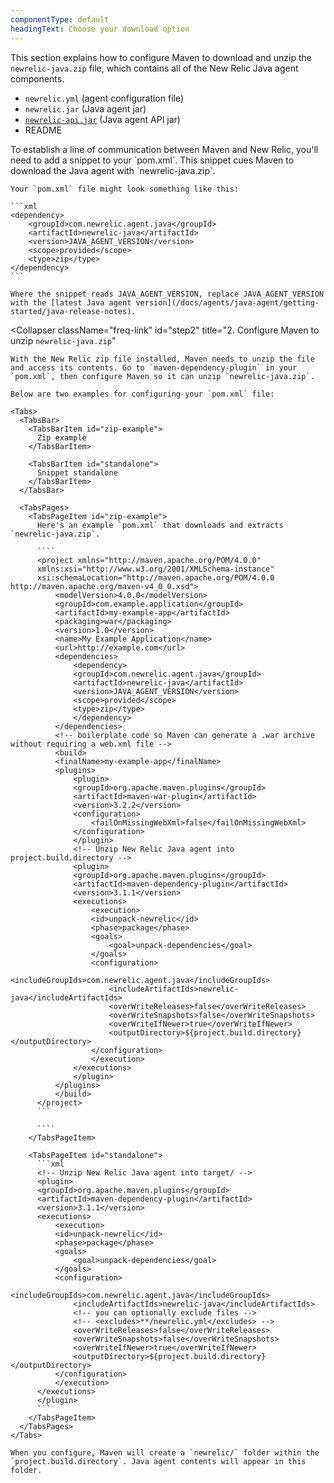 ```yaml
---
componentType: default
headingText: Choose your download option
---
```


This section explains how to configure Maven to download and unzip the `newrelic-java.zip` file, which contains all of the New Relic Java agent components.

* `newrelic.yml` (agent configuration file)
* `newrelic.jar` (Java agent jar)
* [`newrelic-api.jar`](/docs/agents/java-agent/api-guides/guide-using-java-agent-api#api) (Java agent API jar)
* README

<CollapserGroup>
  <Collapser
    className="freq-link"
    id="step1"
    title="1. Configure Maven to download `newrelic-java.zip`"
  >
    To establish a line of communication between Maven and New Relic, you'll need to add a snippet to your `pom.xml`. This snippet cues Maven to download the Java agent with `newrelic-java.zip`.

    Your `pom.xml` file might look something like this:

    ```xml
    <dependency>
        <groupId>com.newrelic.agent.java</groupId>
        <artifactId>newrelic-java</artifactId>
        <version>JAVA_AGENT_VERSION</version>
        <scope>provided</scope>
        <type>zip</type>
    </dependency>
    ```

    Where the snippet reads JAVA_AGENT_VERSION, replace JAVA_AGENT_VERSION with the [latest Java agent version](/docs/agents/java-agent/getting-started/java-release-notes).
  </Collapser>

  <Collapser
    className="freq-link"
    id="step2"
    title="2. Configure Maven to unzip `newrelic-java.zip`"
  >
    With the New Relic zip file installed, Maven needs to unzip the file and access its contents. Go to `maven-dependency-plugin` in your `pom.xml`, then configure Maven so it can unzip `newrelic-java.zip`.

    Below are two examples for configuring your `pom.xml` file:

    <Tabs>
      <TabsBar>
        <TabsBarItem id="zip-example">
          Zip example
        </TabsBarItem>

        <TabsBarItem id="standalone">
          Snippet standalone
        </TabsBarItem>
      </TabsBar>

      <TabsPages>
        <TabsPageItem id="zip-example">
          Here's an example `pom.xml` that downloads and extracts `newrelic-java.zip`.

          ````
          <project xmlns="http://maven.apache.org/POM/4.0.0"
          xmlns:xsi="http://www.w3.org/2001/XMLSchema-instance"
          xsi:schemaLocation="http://maven.apache.org/POM/4.0.0 http://maven.apache.org/maven-v4_0_0.xsd">
              <modelVersion>4.0.0</modelVersion>
              <groupId>com.example.application</groupId>
              <artifactId>my-example-app</artifactId>
              <packaging>war</packaging>
              <version>1.0</version>
              <name>My Example Application</name>
              <url>http://example.com</url>
              <dependencies>
                  <dependency>
                  <groupId>com.newrelic.agent.java</groupId>
                  <artifactId>newrelic-java</artifactId>
                  <version>JAVA_AGENT_VERSION</version>
                  <scope>provided</scope>
                  <type>zip</type>
                  </dependency>   
              </dependencies>
              <!-- boilerplate code so Maven can generate a .war archive without requiring a web.xml file -->
              <build>
              <finalName>my-example-app</finalName>
              <plugins>
                  <plugin>
                  <groupId>org.apache.maven.plugins</groupId>
                  <artifactId>maven-war-plugin</artifactId>
                  <version>3.2.2</version>
                  <configuration>
                      <failOnMissingWebXml>false</failOnMissingWebXml>
                  </configuration>
                  </plugin>
                  <!-- Unzip New Relic Java agent into project.build.directory -->
                  <plugin>
                  <groupId>org.apache.maven.plugins</groupId>
                  <artifactId>maven-dependency-plugin</artifactId>
                  <version>3.1.1</version>
                  <executions>
                      <execution>
                      <id>unpack-newrelic</id>
                      <phase>package</phase>
                      <goals>
                          <goal>unpack-dependencies</goal>
                      </goals>
                      <configuration>
                          <includeGroupIds>com.newrelic.agent.java</includeGroupIds>
                          <includeArtifactIds>newrelic-java</includeArtifactIds>
                          <overWriteReleases>false</overWriteReleases>
                          <overWriteSnapshots>false</overWriteSnapshots>
                          <overWriteIfNewer>true</overWriteIfNewer>
                          <outputDirectory>${project.build.directory}</outputDirectory>
                      </configuration>
                      </execution>
                  </executions>
                  </plugin>
              </plugins>
              </build>
          </project>
          ```            
		
          ````
        </TabsPageItem>

        <TabsPageItem id="standalone">
          ```xml
          <!-- Unzip New Relic Java agent into target/ -->
          <plugin>
          <groupId>org.apache.maven.plugins</groupId>
          <artifactId>maven-dependency-plugin</artifactId>
          <version>3.1.1</version>
          <executions>
              <execution>
              <id>unpack-newrelic</id>
              <phase>package</phase>
              <goals>
                  <goal>unpack-dependencies</goal>
              </goals>
              <configuration>
                  <includeGroupIds>com.newrelic.agent.java</includeGroupIds>
                  <includeArtifactIds>newrelic-java</includeArtifactIds>
                  <!-- you can optionally exclude files -->
                  <!-- <excludes>**/newrelic.yml</excludes> -->
                  <overWriteReleases>false</overWriteReleases>
                  <overWriteSnapshots>false</overWriteSnapshots>
                  <overWriteIfNewer>true</overWriteIfNewer>
                  <outputDirectory>${project.build.directory}</outputDirectory>
              </configuration>
              </execution>
          </executions>
          </plugin>
          ```
        </TabsPageItem>
      </TabsPages>
    </Tabs>

    When you configure, Maven will create a `newrelic/` folder within the `project.build.directory`. Java agent contents will appear in this folder.
  </Collapser>
</CollapserGroup>

